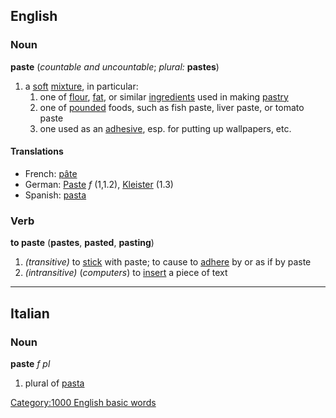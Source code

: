 ==English==
===Noun===
'''paste''' (''countable and uncountable''; ''plural:'' '''pastes''')

# a [[soft]] [[mixture]], in particular:
## one of [[flour]], [[fat]], or similar [[ingredient]]s used in making [[pastry]]
## one of [[pound]]ed foods, such as fish paste, liver paste, or tomato paste
## one used as an [[adhesive]], esp. for putting up wallpapers, etc.

====Translations====
*French: [[pâte]]
*German: [[Paste]] ''f'' (1,1.2), [[Kleister]] (1.3)
*Spanish: [[pasta]]

===Verb===
'''to paste''' ('''pastes''', '''pasted''', '''pasting''')
#''(transitive)'' to [[stick]] with paste; to cause to [[adhere]] by or as if by paste
#''(intransitive)'' (''computers'') to [[insert]] a piece of text

----

==Italian==
===Noun===
'''paste''' ''f pl''

# plural of [[pasta]]
[[Category:1000 English basic words]]